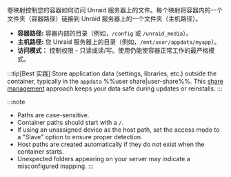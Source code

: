 卷映射控制您的容器如何访问 Unraid 服务器上的文件。每个映射将容器内的一个文件夹（容器路径）链接到 Unraid 服务器上的一个文件夹（主机路径）。

- **容器路径:** 容器内部的目录（例如，`/config` 或 `/unraid_media`）。
- **主机路径:** 您 Unraid 服务器上的目录（例如，`/mnt/user/appdata/myapp`）。
- **访问模式：** 控制权限 - 只读或读/写。使用仍能使容器正常工作的最严格模式。

:::tip[Best 实践]
Store application data (settings, libraries, etc.) outside the container, typically in the `appdata` %%user share|user-share%%. This [share management](../../../manage-storage/shares.mdx) approach keeps your data safe during updates or reinstalls.
:::

:::note
- Paths are case-sensitive.
- Container paths should start with a `/`.
- If using an unassigned device as the host path, set the access mode to a "Slave" option to ensure proper detection.
- Host paths are created automatically if they do not exist when the container starts.
- Unexpected folders appearing on your server may indicate a misconfigured mapping.
:::
